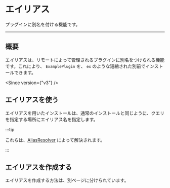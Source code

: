 
# エイリアス

プラグインに別名を付ける機能です。

---

## 概要

エイリアスは、リモートによって管理されるプラグインに別名をつけられる機能です。これにより、 `ExamplePlugin` を、 `ex` のような短縮された別前でインストールできます。

<Since version={"v3"} />

## エイリアスを使う

エイリアスを用いたインストールは、通常のインストールと同じように、クエリを指定する場所にエイリアス名を指定します。  

:::tip

これらは、[AliasResolver](../resolver#aliasresolver) によって解決されます。

:::

## エイリアスを作成する

エイリアスを作成する方法は、別ページに分けられています。

<BelowDocument docId="use-kpm/features/alias/create" />

